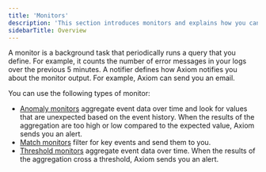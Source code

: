 ```yaml
---
title: 'Monitors'
description: 'This section introduces monitors and explains how you can use them to generate automated alerts from your event data.'
sidebarTitle: Overview
---
```


A monitor is a background task that periodically runs a query that you define. For example, it counts the number of error messages in your logs over the previous 5 minutes. A notifier defines how Axiom notifies you about the monitor output. For example, Axiom can send you an email.

You can use the following types of monitor:

- [Anomaly monitors](/monitor-data/anomaly-monitors) aggregate event data over time and look for values that are unexpected based on the event history. When the results of the aggregation are too high or low compared to the expected value, Axiom sends you an alert.
- [Match monitors](/monitor-data/match-monitors) filter for key events and send them to you.
- [Threshold monitors](/monitor-data/threshold-monitors) aggregate event data over time. When the results of the aggregation cross a threshold, Axiom sends you an alert.